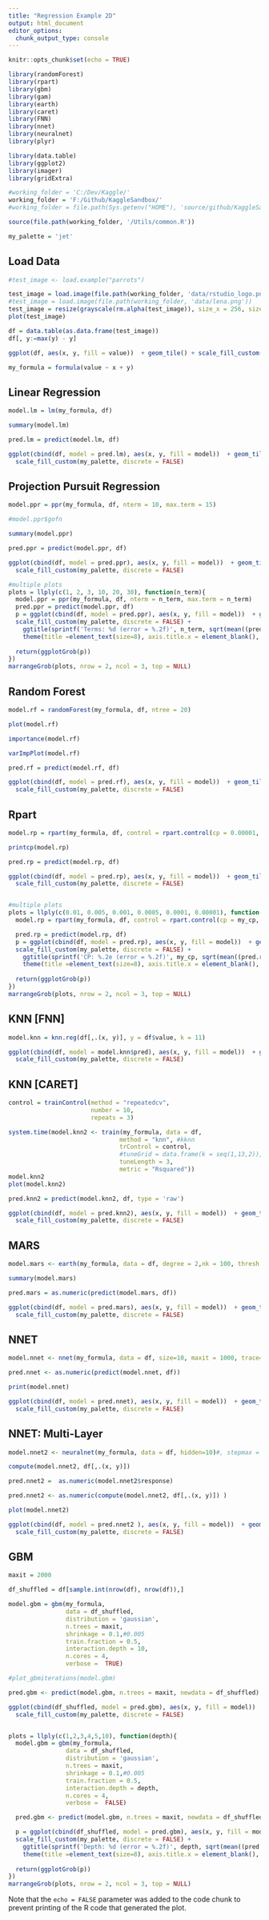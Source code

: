 ---
title: "Regression Example 2D"
output: html_document
editor_options: 
  chunk_output_type: console
---

```{r setup, include=FALSE}
knitr::opts_chunk$set(echo = TRUE)

library(randomForest)
library(rpart)
library(gbm)
library(gam)
library(earth)
library(caret)
library(FNN)
library(nnet)
library(neuralnet)
library(plyr)

library(data.table)
library(ggplot2)
library(imager)
library(gridExtra)

#working_folder = 'C:/Dev/Kaggle/'
working_folder = 'F:/Github/KaggleSandbox/'
#working_folder = file.path(Sys.getenv("HOME"), 'source/github/KaggleSandbox/')

source(file.path(working_folder, '/Utils/common.R'))

my_palette = 'jet'
```

## Load Data

```{r load_data}
#test_image <- load.example("parrots")

test_image = load.image(file.path(working_folder, 'data/rstudio_logo.png'))
#test_image = load.image(file.path(working_folder, 'data/lena.png'))
test_image = resize(grayscale(rm.alpha(test_image)), size_x = 256, size_y = 256)
plot(test_image)

df = data.table(as.data.frame(test_image))
df[, y:=max(y) - y]

ggplot(df, aes(x, y, fill = value))  + geom_tile() + scale_fill_custom(my_palette, discrete = FALSE)

my_formula = formula(value ~ x + y)

```

## Linear Regression 

```{r linear_model, echo=FALSE}

model.lm = lm(my_formula, df)

summary(model.lm)

pred.lm = predict(model.lm, df)

ggplot(cbind(df, model = pred.lm), aes(x, y, fill = model))  + geom_tile() + 
  scale_fill_custom(my_palette, discrete = FALSE)

```

## Projection Pursuit Regression

```{r ppr_model, echo=FALSE}

model.ppr = ppr(my_formula, df, nterm = 10, max.term = 15)

#model.ppr$gofn

summary(model.ppr)

pred.ppr = predict(model.ppr, df)

ggplot(cbind(df, model = pred.ppr), aes(x, y, fill = model))  + geom_tile() + 
  scale_fill_custom(my_palette, discrete = FALSE)

#multiple plots
plots = llply(c(1, 2, 3, 10, 20, 30), function(n_term){
  model.ppr = ppr(my_formula, df, nterm = n_term, max.term = n_term)
  pred.ppr = predict(model.ppr, df)
  p = ggplot(cbind(df, model = pred.ppr), aes(x, y, fill = model))  + geom_tile() + 
  scale_fill_custom(my_palette, discrete = FALSE) + 
    ggtitle(sprintf('Terms: %d (error = %.2f)', n_term, sqrt(mean((pred.ppr - df$value)^2)) ))+
    theme(title =element_text(size=8), axis.title.x = element_blank(), axis.title.y = element_blank())
  
  return(ggplotGrob(p))
})
marrangeGrob(plots, nrow = 2, ncol = 3, top = NULL)

```

## Random Forest

```{r rf_model, echo=FALSE}

model.rf = randomForest(my_formula, df, ntree = 20)

plot(model.rf)

importance(model.rf)

varImpPlot(model.rf)

pred.rf = predict(model.rf, df)

ggplot(cbind(df, model = pred.rf), aes(x, y, fill = model))  + geom_tile() + 
  scale_fill_custom(my_palette, discrete = FALSE)

```

## Rpart

```{r rp_model, echo=FALSE}

model.rp = rpart(my_formula, df, control = rpart.control(cp = 0.00001, minsplit = 10))

printcp(model.rp)

pred.rp = predict(model.rp, df)

ggplot(cbind(df, model = pred.rp), aes(x, y, fill = model))  + geom_tile() + 
  scale_fill_custom(my_palette, discrete = FALSE)


#multiple plots
plots = llply(c(0.01, 0.005, 0.001, 0.0005, 0.0001, 0.00001), function(my_cp){
  model.rp = rpart(my_formula, df, control = rpart.control(cp = my_cp, minsplit = 10))

  pred.rp = predict(model.rp, df)
  p = ggplot(cbind(df, model = pred.rp), aes(x, y, fill = model))  + geom_tile() + 
  scale_fill_custom(my_palette, discrete = FALSE) + 
    ggtitle(sprintf('CP: %.2e (error = %.2f)', my_cp, sqrt(mean((pred.rp - df$value)^2)) ))+
    theme(title =element_text(size=8), axis.title.x = element_blank(), axis.title.y = element_blank())
  
  return(ggplotGrob(p))
})
marrangeGrob(plots, nrow = 2, ncol = 3, top = NULL)


```


## KNN [FNN]

```{r knn_model, echo=FALSE}

model.knn = knn.reg(df[,.(x, y)], y = df$value, k = 11)

ggplot(cbind(df, model = model.knn$pred), aes(x, y, fill = model))  + geom_tile() + 
  scale_fill_custom(my_palette, discrete = FALSE)

```

## KNN [CARET]

```{r knn_model2, echo=FALSE}

control = trainControl(method = "repeatedcv",
                       number = 10,
                       repeats = 3)

system.time(model.knn2 <- train(my_formula, data = df, 
                               method = "knn", #kknn
                               trControl = control,
                               #tuneGrid = data.frame(k = seq(1,13,2)), #use instead of tuneLength
                               tuneLength = 3,
                               metric = "Rsquared"))
model.knn2
plot(model.knn2)

pred.knn2 = predict(model.knn2, df, type = 'raw')

ggplot(cbind(df, model = pred.knn2), aes(x, y, fill = model))  + geom_tile() + 
  scale_fill_custom(my_palette, discrete = FALSE)

```


## MARS

```{r mars_model, echo=FALSE}

model.mars <- earth(my_formula, data = df, degree = 2,nk = 100, thresh = 0.000001)

summary(model.mars)

pred.mars = as.numeric(predict(model.mars, df))

ggplot(cbind(df, model = pred.mars), aes(x, y, fill = model))  + geom_tile() + 
  scale_fill_custom(my_palette, discrete = FALSE)

```

## NNET

```{r nnet_model, echo=FALSE}

model.nnet <- nnet(my_formula, data = df, size=10, maxit = 1000, trace=FALSE, decay = 1e-4, linout = FALSE)

pred.nnet <- as.numeric(predict(model.nnet, df))

print(model.nnet)

ggplot(cbind(df, model = pred.nnet), aes(x, y, fill = model))  + geom_tile() + 
  scale_fill_custom(my_palette, discrete = FALSE)

```

## NNET: Multi-Layer

```{r nnet2_model, echo=FALSE}

model.nnet2 <- neuralnet(my_formula, data = df, hidden=10)#, stepmax = 10, linear.output = FALSE)

compute(model.nnet2, df[,.(x, y)]) 

pred.nnet2 =  as.numeric(model.nnet2$response)

pred.nnet2 <- as.numeric(compute(model.nnet2, df[,.(x, y)]) )

plot(model.nnet2)

ggplot(cbind(df, model = pred.nnet2 ), aes(x, y, fill = model))  + geom_tile() + 
  scale_fill_custom(my_palette, discrete = FALSE)

```

## GBM

```{r gbm_model, echo=TRUE}

maxit = 2000

df_shuffled = df[sample.int(nrow(df), nrow(df)),]

model.gbm = gbm(my_formula, 
                data = df_shuffled, 
                distribution = 'gaussian',
                n.trees = maxit,
                shrinkage = 0.1,#0.005
                train.fraction = 0.5,
                interaction.depth = 10,
                n.cores = 4,
                verbose =  TRUE)

#plot_gbmiterations(model.gbm)

pred.gbm <- predict(model.gbm, n.trees = maxit, newdata = df_shuffled)

ggplot(cbind(df_shuffled, model = pred.gbm), aes(x, y, fill = model))  + geom_tile() + 
  scale_fill_custom(my_palette, discrete = FALSE)


plots = llply(c(1,2,3,4,5,10), function(depth){
  model.gbm = gbm(my_formula, 
                data = df_shuffled, 
                distribution = 'gaussian',
                n.trees = maxit,
                shrinkage = 0.1,#0.005
                train.fraction = 0.5,
                interaction.depth = depth,
                n.cores = 4,
                verbose =  FALSE)

  pred.gbm <- predict(model.gbm, n.trees = maxit, newdata = df_shuffled)

  p = ggplot(cbind(df_shuffled, model = pred.gbm), aes(x, y, fill = model))  + geom_tile() + 
  scale_fill_custom(my_palette, discrete = FALSE) + 
    ggtitle(sprintf('Depth: %d (error = %.2f)', depth, sqrt(mean((pred.gbm - df_shuffled$value)^2)) ))+
    theme(title =element_text(size=8), axis.title.x = element_blank(), axis.title.y = element_blank())
  
  return(ggplotGrob(p))
})
marrangeGrob(plots, nrow = 2, ncol = 3, top = NULL)


```
Note that the `echo = FALSE` parameter was added to the code chunk to prevent printing of the R code that generated the plot.

